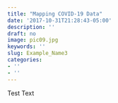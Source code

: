 ```yaml
---
title: "Mapping COVID-19 Data"
date: '2017-10-31T21:28:43-05:00'
description: ''
draft: no
image: pic09.jpg
keywords: ''
slug: Example_Name3
categories:
- ''
- ''
---
```


Test Text